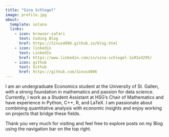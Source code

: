 ---
title: "Sina Schlegel"
image: profile.jpg
about:
  template: solana
  links:
    - icon: browser-safari
      text: Coding Blog
      href: https://Sinus4096.github.io/blog.html
    - icon: linkedin
      text: LinkedIn
      href: https://www.linkedin.com/in/sina-schlegel-1a93a3295/
    - icon: github
      text: Github
      href: https://github.com/Sinus4096
---

I am an undergraduate Economics student at the University of St. Gallen, with a strong foundation in mathematics and passion for data science. Currently, I work as a Student Assistant at HSG's Chair of Mathematics and have experience in Python, C++, R, and LaTeX. I am passionate about combining quantitative analysis with economic insights and enjoy working on projects that bridge these fields.

Thank you very much for visiting and feel free to explore posts on my Blog using the navigation bar on the top right.

